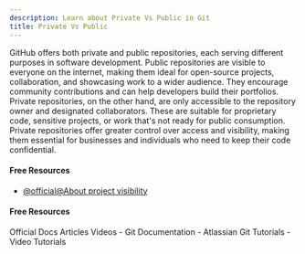 ```yaml
---
description: Learn about Private Vs Public in Git
title: Private Vs Public
---
```


GitHub offers both private and public repositories, each serving different purposes in software development. Public repositories are visible to everyone on the internet, making them ideal for open-source projects, collaboration, and showcasing work to a wider audience. They encourage community contributions and can help developers build their portfolios. Private repositories, on the other hand, are only accessible to the repository owner and designated collaborators. These are suitable for proprietary code, sensitive projects, or work that's not ready for public consumption. Private repositories offer greater control over access and visibility, making them essential for businesses and individuals who need to keep their code confidential.

#### Free Resources

- [@official@About project visibility](https://docs.github.com/en/repositories/creating-and-managing-repositories/about-repositories#about-repository-visibility)

#### Free Resources

<Tabs defaultValue="official">
<TabsList>
<TabsTrigger value="official">Official Docs</TabsTrigger>
<TabsTrigger value="article">Articles</TabsTrigger>
<TabsTrigger value="video">Videos</TabsTrigger>
</TabsList>

<TabsContent value="official">
- <Link href="https://git-scm.com/docs">Git Documentation</Link>
</TabsContent>
<TabsContent value="article">
- <Link href="https://www.atlassian.com/git/tutorials">Atlassian Git Tutorials</Link>
</TabsContent>
<TabsContent value="video">
- <Link href="https://www.youtube.com/results?search_query=git+private-vs-public+tutorial">Video Tutorials</Link>
</TabsContent>
</Tabs>
